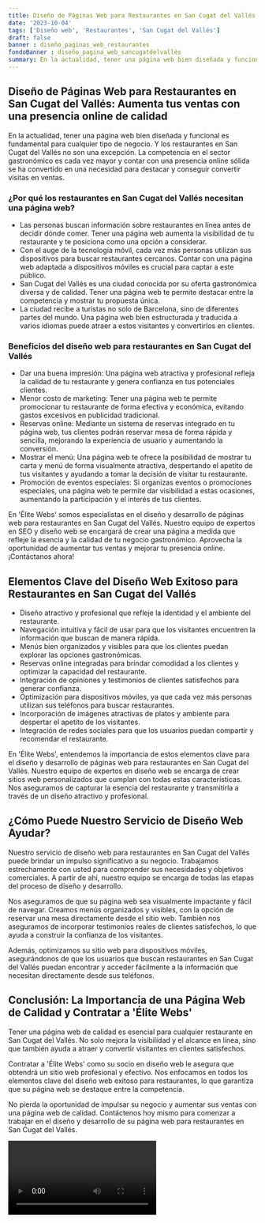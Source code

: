 ```yaml
---
title: Diseño de Páginas Web para Restaurantes en San Cugat del Vallés
date: '2023-10-04'
tags: ['Diseño web', 'Restaurantes', 'San Cugat del Vallés']
draft: false
banner : diseño_paginas_web_restaurantes
fondoBanner : diseño_pagina_web_sancugatdelvallés
summary: En la actualidad, tener una página web bien diseñada y funcional es fundamental para cualquier tipo de negocio. Y los restaurantes en San Cugat del Vallés no son una excepción. La competencia en el sector gastronómico es cada vez mayor y contar con una presencia online sólida se ha convertido en una necesidad para destacar y conseguir convertir visitas en ventas.
---
```


## Diseño de Páginas Web para Restaurantes en San Cugat del Vallés: Aumenta tus ventas con una presencia online de calidad

En la actualidad, tener una página web bien diseñada y funcional es fundamental para cualquier tipo de negocio. Y los restaurantes en San Cugat del Vallés no son una excepción. La competencia en el sector gastronómico es cada vez mayor y contar con una presencia online sólida se ha convertido en una necesidad para destacar y conseguir convertir visitas en ventas.

### ¿Por qué los restaurantes en San Cugat del Vallés necesitan una página web?

- Las personas buscan información sobre restaurantes en línea antes de decidir dónde comer. Tener una página web aumenta la visibilidad de tu restaurante y te posiciona como una opción a considerar.
- Con el auge de la tecnología móvil, cada vez más personas utilizan sus dispositivos para buscar restaurantes cercanos. Contar con una página web adaptada a dispositivos móviles es crucial para captar a este público.
- San Cugat del Vallés es una ciudad conocida por su oferta gastronómica diversa y de calidad. Tener una página web te permite destacar entre la competencia y mostrar tu propuesta única.
- La ciudad recibe a turistas no solo de Barcelona, sino de diferentes partes del mundo. Una página web bien estructurada y traducida a varios idiomas puede atraer a estos visitantes y convertirlos en clientes.

### Beneficios del diseño web para restaurantes en San Cugat del Vallés

- Dar una buena impresión: Una página web atractiva y profesional refleja la calidad de tu restaurante y genera confianza en tus potenciales clientes.
- Menor costo de marketing: Tener una página web te permite promocionar tu restaurante de forma efectiva y económica, evitando gastos excesivos en publicidad tradicional.
- Reservas online: Mediante un sistema de reservas integrado en tu página web, tus clientes podrán reservar mesa de forma rápida y sencilla, mejorando la experiencia de usuario y aumentando la conversión.
- Mostrar el menú: Una página web te ofrece la posibilidad de mostrar tu carta y menú de forma visualmente atractiva, despertando el apetito de tus visitantes y ayudando a tomar la decisión de visitar tu restaurante.
- Promoción de eventos especiales: Si organizas eventos o promociones especiales, una página web te permite dar visibilidad a estas ocasiones, aumentando la participación y el interés de tus clientes.

En 'Élite Webs' somos especialistas en el diseño y desarrollo de páginas web para restaurantes en San Cugat del Vallés. Nuestro equipo de expertos en SEO y diseño web se encargará de crear una página a medida que refleje la esencia y la calidad de tu negocio gastronómico. Aprovecha la oportunidad de aumentar tus ventas y mejorar tu presencia online. ¡Contáctanos ahora!

<GifSeo />

<Cta />

## Elementos Clave del Diseño Web Exitoso para Restaurantes en San Cugat del Vallés

- Diseño atractivo y profesional que refleje la identidad y el ambiente del restaurante.
- Navegación intuitiva y fácil de usar para que los visitantes encuentren la información que buscan de manera rápida.
- Menús bien organizados y visibles para que los clientes puedan explorar las opciones gastronómicas.
- Reservas online integradas para brindar comodidad a los clientes y optimizar la capacidad del restaurante.
- Integración de opiniones y testimonios de clientes satisfechos para generar confianza.
- Optimización para dispositivos móviles, ya que cada vez más personas utilizan sus teléfonos para buscar restaurantes.
- Incorporación de imágenes atractivas de platos y ambiente para despertar el apetito de los visitantes.
- Integración de redes sociales para que los usuarios puedan compartir y recomendar el restaurante.

En 'Élite Webs', entendemos la importancia de estos elementos clave para el diseño y desarrollo de páginas web para restaurantes en San Cugat del Vallés. Nuestro equipo de expertos en diseño web se encarga de crear sitios web personalizados que cumplan con todas estas características. Nos aseguramos de capturar la esencia del restaurante y transmitirla a través de un diseño atractivo y profesional.

## ¿Cómo Puede Nuestro Servicio de Diseño Web Ayudar?

Nuestro servicio de diseño web para restaurantes en San Cugat del Vallés puede brindar un impulso significativo a su negocio. Trabajamos estrechamente con usted para comprender sus necesidades y objetivos comerciales. A partir de ahí, nuestro equipo se encarga de todas las etapas del proceso de diseño y desarrollo.

Nos aseguramos de que su página web sea visualmente impactante y fácil de navegar. Creamos menús organizados y visibles, con la opción de reservar una mesa directamente desde el sitio web. También nos aseguramos de incorporar testimonios reales de clientes satisfechos, lo que ayuda a construir la confianza de los visitantes.

Además, optimizamos su sitio web para dispositivos móviles, asegurándonos de que los usuarios que buscan restaurantes en San Cugat del Vallés puedan encontrar y acceder fácilmente a la información que necesitan directamente desde sus teléfonos.

## Conclusión: La Importancia de una Página Web de Calidad y Contratar a 'Élite Webs'

Tener una página web de calidad es esencial para cualquier restaurante en San Cugat del Vallés. No solo mejora la visibilidad y el alcance en línea, sino que también ayuda a atraer y convertir visitantes en clientes satisfechos.

Contratar a 'Élite Webs' como su socio en diseño web le asegura que obtendrá un sitio web profesional y efectivo. Nos enfocamos en todos los elementos clave del diseño web exitoso para restaurantes, lo que garantiza que su página web se destaque entre la competencia.

No pierda la oportunidad de impulsar su negocio y aumentar sus ventas con una página web de calidad. Contáctenos hoy mismo para comenzar a trabajar en el diseño y desarrollo de su página web para restaurantes en San Cugat del Vallés.

<Video />

<CtaBot job='Restaurantes' city='San Cugat del Vallés'/>

<Gmaps query='San Cugat del Vallés+españa+maps' />